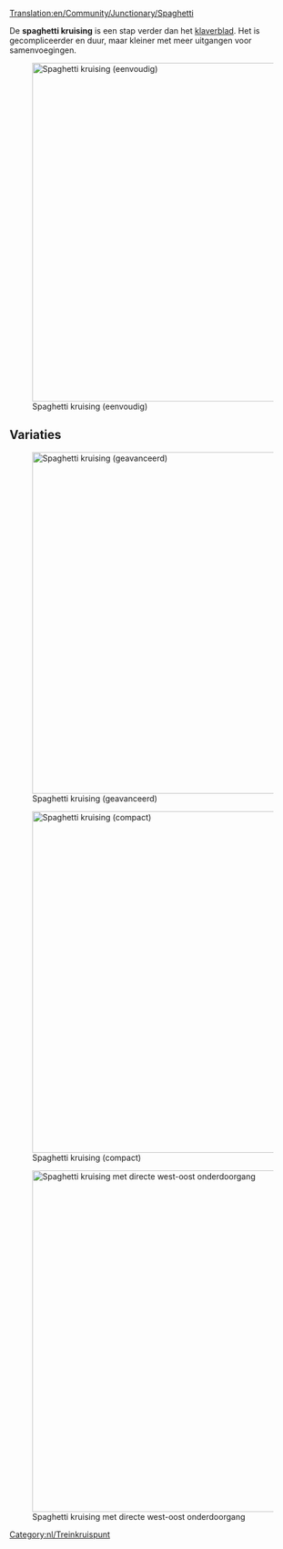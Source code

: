 [[Translation:en/Community/Junctionary/Spaghetti]]

{{nl/Kruispuntenmenu}}
De '''spaghetti kruising''' is een stap verder dan het [[nl/Community/Junctionary/Klaverblad|klaverblad]]. Het is gecompliceerder en duur, maar kleiner met meer uitgangen voor samenvoegingen.

[[File:en/Spaghetti.png|none|thumb|595px|Spaghetti kruising (eenvoudig)]]

{{nl/Kruispuntcriteria|Kostbaar|3|1|0|1|1|1|1|0|0|2|0||Defecte treinen hebben alleen effect op linksombochten op één as.|
*Handelt een groot aantal treinen af op hetzelfde moment.
*Functioneert als een U in 2 van de 4 primaire richtingen.
*Neemt een groot gebied in beslag.
*Treinen komen samen voordat zij verdelen over één van de assen.
*Maak het zo dat je langste trein in zijn geheel past in een van de keersporen zonder de hoofdlijn achter zich te blokkeren.
*Benodigd gebied: 16 x 16
}}

==Variaties==
[[File:en/Spaghetti 2.png|none|thumb|600px|Spaghetti kruising (geavanceerd)]]

[[File:en/Spaghetti compact.jpeg|none|thumb|600px|Spaghetti kruising (compact)]]

[[File:en/Altered spaghetti.png|none|thumb|600px|Spaghetti kruising met directe west-oost onderdoorgang]]

[[Category:nl/Treinkruispunt]]